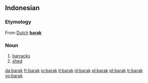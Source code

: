 {{see|Barak}}
==Indonesian==

===Etymology===
From [[w:Dutch language|Dutch]] '''[[barak]]'''

===Noun===
{{infl|id|noun}}

# [[barracks]]
# [[shed]]

[[da:barak]]
[[fr:barak]]
[[io:barak]]
[[it:barak]]
[[nl:barak]]
[[pl:barak]]
[[pt:barak]]
[[tr:barak]]
[[vo:barak]]